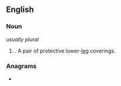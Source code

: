 {{also|shinpads}}
==English==

===Noun===
{{head|en|noun form|head=[[shin]] [[pad]]s}} ''usually plural''

# {{plural of|shin pad|lang=en}}. A pair of protective lower-[[leg]] coverings.

===Anagrams===
* {{anagrams|en|a=adhinpss|dishpans}}